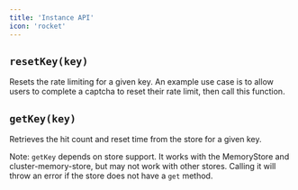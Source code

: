 ```yaml
---
title: 'Instance API'
icon: 'rocket'
---
```


## `resetKey(key)`

Resets the rate limiting for a given key. An example use case is to allow users
to complete a captcha to reset their rate limit, then call this function.

## `getKey(key)`

Retrieves the hit count and reset time from the store for a given key.

Note: `getKey` depends on store support. It works with the MemoryStore and
cluster-memory-store, but may not work with other stores. Calling it will throw
an error if the store does not have a `get` method.
